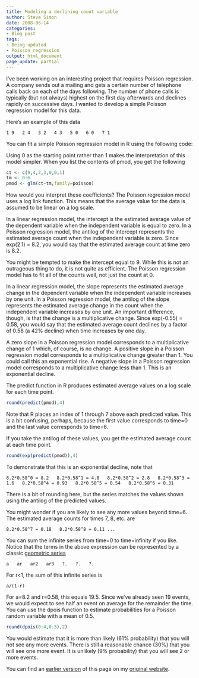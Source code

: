 ```yaml
---
title: Modeling a declining count variable
author: Steve Simon
date: 2008-06-14
categories:
- Blog post
tags:
- Being updated
- Poisson regression
output: html_document
page_update: partial
---
```

I've been working on an interesting project that requires Poisson
regression. A company sends out a mailing and gets a certain number of
telephone calls back on each of the days following. The number of phone
calls is typically (but not always) highest on the first day afterwards
and declines rapidly on successive days. I wanted to develop a simple
Poisson regression model for this data.

Here's an example of this data

`1 9   2 4   3 2   4 3   5 0   6 0   7 1`

You can fit a simple Poisson regression model in R using the following
code:

Using 0 as the starting point rather than 1 makes the interpretation of
this model simpler. When you list the contents of pmod, you get the
following

```r
ct <- c(9,4,2,3,0,0,1)
tm <- 0:6
pmod <- glm(ct~tm,family=poisson)
```

How would you interpret these coefficients? The Poisson regression
model uses a log link function. This means that the average value for
the data is assumed to be linear on a log scale.

In a linear regression model, the intercept is the estimated average
value of the dependent variable when the independent variable is equal
to zero. In a Poisson regression model, the antilog of the intercept
represents the estimated average count when the independent variable is
zero. Since exp(2.1) = 8.2, you would say that the estimated average
count at time zero is 8.2.

You might be tempted to make the intercept equal to 9. While this is not
an outrageous thing to do, it is not quite as efficient. The Poisson
regression model has to fit all of the counts well, not just the count
at 0.

In a linear regression model, the slope represents the estimated average
change in the dependent variable when the independent variable increases
by one unit. In a Poisson regression model, the antilog of the slope
represents the estimated average change in the count when the
independent variable increases by one unit. An important difference,
though, is that the change is a multiplicative change. Since exp(-0.55)
= 0.58, you would say that the estimated average count declines by a
factor of 0.58 (a 42% decline) when time increases by one day.

A zero slope in a Poisson regression model corresponds to a
multiplicative change of 1 which, of course, is no change. A positive
slope in a Poisson regression model corresponds to a multiplicative
change greater than 1. You could call this an exponential rise. A
negative slope in a Poisson regression model corresponds to a
multiplicative change less than 1. This is an exponential decline.

The predict function in R produces estimated average values on a log
scale for each time point.

```r
round(predict(pmod),4)
```

Note that R places an index of 1 through 7 above each predicted value.
This is a bit confusing, perhaps, because the first value corresponds to
time=0 and the last value corresponds to time=6.

If you take the antilog of these values, you get the estimated average
count at each time point.

```r
round(exp(predict(pmod)),4)
```

To demonstrate that this is an exponential decline, note that

`8.2*0.58^0 = 8.2   8.2*0.58^1 = 4.8   8.2*0.58^2 = 2.8   8.2*0.58^3 = 1.6   8.2*0.58^4 = 0.93   8.2*0.58^5 = 0.54   8.2*0.58^6 = 0.31`

There is a bit of rounding here, but the series matches the values shown
using the antilog of the predicted values.

You might wonder if you are likely to see any more values beyond time=6.
The estimated average counts for times 7, 8, etc. are

`8.2*0.58^7 = 0.18   8.2*0.58^8 = 0.11 ...`

You can sum the infinite series from time=0 to time=infinity if you
like. Notice that the terms in the above expression can be represented
by a classic [geometric
series](http://en.wikipedia.org/wiki/Geometric_series)

`a   ar   ar2   ar3   ?.   ?.   ?.`

For r\<1, the sum of this infinite series is

`a/(1-r)`

For a=8.2 and r=0.58, this equals 19.5. Since we've already seen 19
events, we would expect to see half an event on average for the
remainder the time. You can use the dpois function to estimate
probabilities for a Poisson random variable with a mean of 0.5.

```r
round(dpois(0:4,0.5),2)
```

You would estimate that it is more than likely (61% probability) that
you will not see any more events. There is still a reasonable chance
(30%) that you will see one more event. It is unlikely (9% probability)
that you will see 2 or more events.

You can find an [earlier version](http://www.pmean.com/08/DecliningCount.html) of this page on my [original website](http://www.pmean.com/original_site.html).
